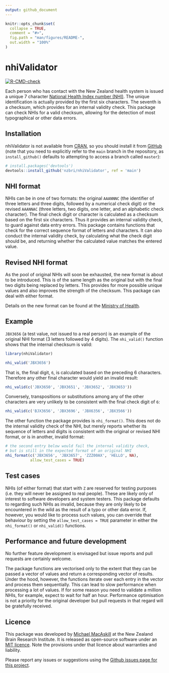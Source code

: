 ```yaml
---
output: github_document
---
```


<!-- README.md is generated from README.Rmd. Please edit that file -->

```r
knitr::opts_chunk$set(
  collapse = TRUE,
  comment = "#>",
  fig.path = "man/figures/README-",
  out.width = "100%"
)
```

# nhiValidator

<!-- badges: start -->
  [![R-CMD-check](https://github.com/nzbri/nhiValidator/workflows/R-CMD-check/badge.svg)](https://github.com/nzbri/nhiValidator/actions)
<!-- badges: end -->

Each person who has contact with the New Zealand health system 
    is issued a unique 7 character [National Health Index number (NHI)](https://www.health.govt.nz/our-work/health-identity/national-health-index/upcoming-changes-nhi-numbers). 
    The unique identification is actually provided by the first six characters. 
    The seventh is a checksum, which provides for an internal validity check. 
    This package can check NHIs for a valid checksum, allowing for the detection 
    of most typographical or other data errors.

## Installation

nhiValidator is not available from [CRAN](https://CRAN.R-project.org), so you 
should install it from [GitHub](https://github.com/) (note that you need to 
explicitly refer to the `main` branch in the repository, as `install_github()` 
defaults to attempting to access a branch called `master`):

``` r
# install.packages('devtools')
devtools::install_github('nzbri/nhiValidator', ref = 'main')
```
## NHI format
NHIs can be in one of two formats: the original `AAANNNC` (the identifier of three 
letters and three digits, followed by a numerical check digit) or the revised 
`AAANNAC` (three letters, two digits, one letter, and an alphabetic check character). 
The final check digit or character is calculated as a checksum based on the first six characters. Thus it provides an internal validity check, to guard against data entry 
errors. This package contains functions that check for the correct sequence format 
of letters and characters. It can also conduct the internal validity check, by 
calculating what the check digit should be, and returning whether the calculated 
value matches the entered value.

## Revised NHI format
As the pool of original NHIs will soon be exhausted, the new format is about to be 
introduced. This is of the same length as the original but with the final two 
digits being replaced by letters. This provides for more possible unique values
and also improves the strength of the checksum. This package can deal with either
format.

Details on the new format can be found at the [Ministry of Health](https://www.health.govt.nz/our-work/health-identity/national-health-index/upcoming-changes-nhi-numbers).

## Example

`JBX3656` (a test value, not issued to a real person) is an example of the 
original NHI format (3 letters followed by 4 digits). The `nhi_valid()` 
function shows that the internal checksum is valid:

```r
library(nhiValidator)

nhi_valid('JBX3656')
```

That is, the final digit, `6`, is calculated based on the preceding 6 
characters. Therefore any other final character would yield an invalid 
result:

```r
nhi_valid(c('JBX3650', 'JBX3651', 'JBX3652', 'JBX3653'))
```

Conversely, transpositions or substitutions among any of the other 
characters are very unlikely to be consistent with the final check 
digit of `6`:

```r
nhi_valid(c('BJX3656', 'JBX3696', 'JBX6356', 'JBX3566'))

```

The other function the package provides is `nhi_format()`. This does 
not do the internal validity check of the NHI, but merely reports
whether its sequence of letters and digits is consistent with the 
original or revised NHI format, or is in another, invalid format:

```r
# the second entry below would fail the internal validity check,
# but is still in the expected format of an original NHI
nhi_format(c('JBX3656', 'JBX3657', 'ZZZ00AX', 'HELLO', NA),
           allow_test_cases = TRUE)
```                           

## Test cases
NHIs (of either format) that start with `Z` are reserved for testing 
purposes (i.e. they will never be assigned to real people). These are 
likely only of interest to software developers and system testers. 
This package defaults to regarding such NHIs as invalid, because they 
are only likely to be encountered in the wild as the result of a typo 
or other data error. If, however, you would like to process such values, 
you can override that behaviour by setting the 
`allow_test_cases = TRUE` parameter in either the `nhi_format()` or 
`nhi_valid()` functions.

## Performance and future development
No further feature development is envisaged but issue reports and pull requests 
are certainly welcome.

The package functions are vectorised only to the extent that they can be passed 
a vector of values and return a corresponding vector of results. Under the hood,
however, the functions iterate over each entry in the vector and process them 
sequentially. This can lead to slow performance when processing a lot of values. 
If for some reason you need to validate a million NHIs, for example, expect to 
wait for half an hour. Performance optimisation is not a priority for the 
original developer but pull requests in that regard will be gratefully received.

## Licence

This package was developed by [Michael MacAskill](https://www.nzbri.org/people/macaskill/) 
at the New Zealand Brain Research Institute. It is released as open-source 
software under an [MIT licence](https://opensource.org/licenses/MIT). Note the 
provisions under that licence about warranties and liability.

Please report any issues or suggestions using the [Github issues page for this project](https://github.com/nzbri/nhiValidator/issues).

